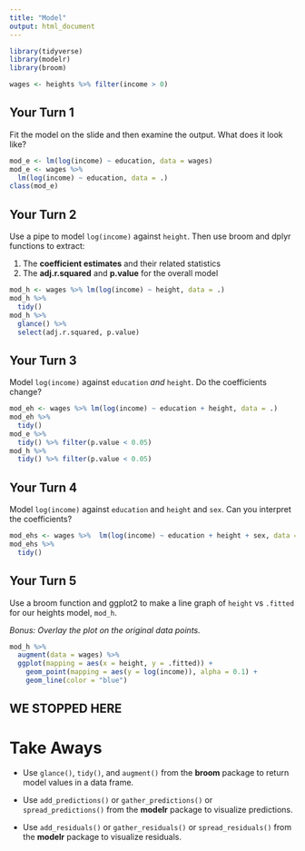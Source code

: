 ```yaml
---
title: "Model"
output: html_document
---
```


```r
library(tidyverse)
library(modelr)
library(broom)

wages <- heights %>% filter(income > 0)
```

## Your Turn 1

Fit the model on the slide and then examine the output. What does it look like?

```r
mod_e <- lm(log(income) ~ education, data = wages)
mod_e <- wages %>% 
  lm(log(income) ~ education, data = .)
class(mod_e)
```

## Your Turn 2

Use a pipe to model `log(income)` against `height`. Then use broom and dplyr functions to extract:

1. The **coefficient estimates** and their related statistics 
2. The **adj.r.squared** and **p.value** for the overall model

```r
mod_h <- wages %>% lm(log(income) ~ height, data = .)
mod_h %>% 
  tidy() 
mod_h %>% 
  glance() %>% 
  select(adj.r.squared, p.value)
```

## Your Turn 3

Model `log(income)` against `education` _and_ `height`. Do the coefficients change?

```r
mod_eh <- wages %>% lm(log(income) ~ education + height, data = .)
mod_eh %>% 
  tidy()
mod_e %>% 
  tidy() %>% filter(p.value < 0.05)
mod_h %>% 
  tidy() %>% filter(p.value < 0.05)
```

## Your Turn 4

Model `log(income)` against `education` and `height` and `sex`. Can you interpret the coefficients?

```r
mod_ehs <- wages %>%  lm(log(income) ~ education + height + sex, data = .)
mod_ehs %>% 
  tidy()
```

## Your Turn 5

Use a broom function and ggplot2 to make a line graph of `height` vs `.fitted` for our heights model, `mod_h`.

_Bonus: Overlay the plot on the original data points._

```r
mod_h %>% 
  augment(data = wages) %>% 
  ggplot(mapping = aes(x = height, y = .fitted)) + 
    geom_point(mapping = aes(y = log(income)), alpha = 0.1) + 
    geom_line(color = "blue")
```

## WE STOPPED HERE

# Take Aways

* Use `glance()`, `tidy()`, and `augment()` from the **broom** package to return model values in a data frame.

* Use `add_predictions()` or `gather_predictions()` or `spread_predictions()` from the **modelr** package to visualize predictions.

* Use `add_residuals()` or `gather_residuals()` or `spread_residuals()` from the **modelr** package to visualize residuals.

<!-- This file by Charlotte Wickham is licensed under a Creative Commons Attribution 4.0 International License, adapted from the orignal work at https://github.com/rstudio/master-the-tidyverse by RStudio. -->

